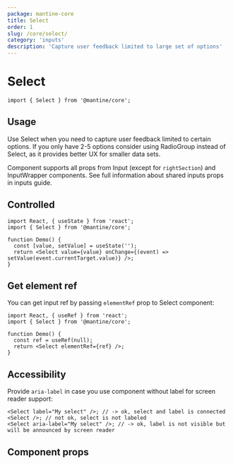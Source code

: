 ```yaml
---
package: mantine-core
title: Select
order: 1
slug: /core/select/
category: 'inputs'
description: 'Capture user feedback limited to large set of options'
---
```



# Select

<PageHeader
  source="mantine-core/src/Select/Select.tsx"
  docs="core/Select.mdx"
  package="@mantine/core"
/>

```tsx
import { Select } from '@mantine/core';
```

## Usage

Use Select when you need to capture user feedback limited to certain options.
If you only have 2-5 options consider using <GatsbyLink to="/core/radio-group">RadioGroup</GatsbyLink> instead of Select,
as it provides better UX for smaller data sets.

Component supports all props from <GatsbyLink to="/core/input">Input</GatsbyLink> (except for `rightSection`) and <GatsbyLink to="/core/input-wrapper">InputWrapper</GatsbyLink> components.
See full information about shared inputs props in <GatsbyLink to="/guides/inputs">inputs guide</GatsbyLink>.

<SelectConfigurator />

## Controlled

```tsx
import React, { useState } from 'react';
import { Select } from '@mantine/core';

function Demo() {
  const [value, setValue] = useState('');
  return <Select value={value} onChange={(event) => setValue(event.currentTarget.value)} />;
}
```

## Get element ref

You can get input ref by passing `elementRef` prop to Select component:

```tsx
import React, { useRef } from 'react';
import { Select } from '@mantine/core';

function Demo() {
  const ref = useRef(null);
  return <Select elementRef={ref} />;
}
```

## Accessibility

Provide `aria-label` in case you use component without label for screen reader support:

```tsx
<Select label="My select" />; // -> ok, select and label is connected
<Select />; // not ok, select is not labeled
<Select aria-label="My select" />; // -> ok, label is not visible but will be announced by screen reader
```

## Component props

<PropsTable component="Select" />
